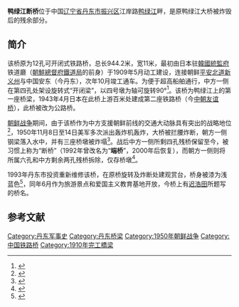 {{文物保护单位
| 级别 = 全国
| 图片 = [[File:Dandong_Bruecke.JPG|220px]]<br><small>今鸭绿江上的断桥和中朝友谊桥</small>
| 名称 = 鸭绿江断桥
| 编号 = 6-919
| 分类 = 近现代重要史迹及代表性建筑
| 时代 = 1950年
| 所在 = [[辽宁省|辽宁省]][[丹东市|丹东市]][[振兴区|振兴区]]
| 坐标 = {{coord|40.1149|124.3915|format=dms|display=it}}
| 登录 = 2006年
| Cat = 辽宁全国重点文物保护单位
}}

'''鸭绿江断桥'''位于中国[[辽宁省|辽宁省]][[丹东市|丹东市]][[振兴区|振兴区]]江岸路[[鸭绿江|鸭绿江]]畔，是原鸭绿江大桥被炸毁后的残余部分。

==简介==
该桥原为12孔可开闭式铁路桥，总长944.2米，宽11米，最初由日本驻[[韓國統監府|韓國統監府]]铁道廳（[[朝鮮總督府鐵道局|朝鮮總督府鐵道局]]的前身）于1909年5月动工建设，连接朝鲜[[平安北道|平安北道]][[新义州市|新义州]]与中国安东（今丹东），次年10月竣工通车。为便于超高船舶通行，中方一侧在第四孔处架设旋转式“开闭梁”，以四号墩为轴可旋转90°<ref>{{cite web|url=http://www.yznews.com.cn/yzwb/html/2010-10/22/content_193520.htm|title=《鸭绿江断桥：栉风沐雨接续新生》|accessdate=2010-12-12|work=包闻军、顾潇|publisher=扬州晚报|archive-url=https://web.archive.org/web/20160305011349/http://www.yznews.com.cn/yzwb/html/2010-10/22/content_193520.htm|archive-date=2016-03-05|dead-url=yes}}</ref>。该桥为鸭绿江上的第一座桥梁，1943年4月日本在此桥上游百米处建成第二座铁路桥（今[[中朝友谊桥|中朝友谊桥]]），此桥被改为公路桥。

[[朝鲜战争|朝鲜战争]]期间，由于该桥作为中方支援朝鲜前线的交通大动脉具有突出的战略地位<ref>{{Cite web|title=韓戰初期：美國為何不敢轟炸鴨綠江大橋？ - 歷史|url=https://www.chinatimes.com/hottopic/20160629004811-260812?chdtv|access-date=2021-06-18|last=中時新聞網|work=中時新聞網|language=zh-TW}}</ref>，1950年11月8日至14日美军多次派出轰炸机轰炸，大桥被拦腰炸断，朝方一侧钢梁落入水中，并有三座桥墩被炸塌<ref>{{cite web |url=http://www.tianshannet.com.cn/special/content/2008-07/09/content_2690120.htm|title=《访“鸭绿江断桥”》|accessdate=2010-12-12|work=|publisher=天山网}}</ref>。战后中方一侧所剩四孔残桥保留至今，被习惯上称为“断桥”（1992年曾改名为“'''端桥'''”，2000年后恢复），而朝方一侧则将所属六孔和中方剩余两孔残桥拆除，仅存桥墩<ref>{{cite web|url=http://www.people.com.cn/GB/channel1/13/20000612/99666.html|title=《鸭绿江端桥将恢复“断桥”名称》|accessdate=2010-12-12|work=赵艳新|publisher=人民网|archive-date=2016-03-04|archive-url=https://web.archive.org/web/20160304212350/http://www.people.com.cn/GB/channel1/13/20000612/99666.html|dead-url=no}}</ref>。

1993年丹东市投资重新维修该桥，在原桥旋转及炸断处建观赏台，桥身被漆为浅蓝色<ref>{{cite web |url=http://www.cnr.cn/junshi/ztl/zgrmzyjrc/tpxw/201010/t20101022_507210807.html|title=《累累弹痕见证“抗美援朝”》|accessdate=2010-12-12|work=|publisher=中广网}}</ref>，同年6月作为旅游景点和爱国主义教育基地开放，今桥上有[[迟浩田|迟浩田]]所题写的桥名。

== 参考文献 ==
{{reflist|2}}

{{中朝边境}}
{{辽宁全国重点文物保护单位}}

[[Category:丹东军事史|Category:丹东军事史]]
[[Category:丹东桥梁|Category:丹东桥梁]]
[[Category:1950年朝鲜战争|Category:1950年朝鲜战争]]
[[Category:中国铁路桥|Category:中国铁路桥]]
[[Category:1910年完工橋梁|Category:1910年完工橋梁]]